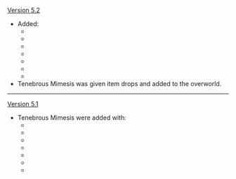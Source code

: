 {{Change History/Header}}
[[Version 5.2]]
* Added:
** {{Enemy|Tenebrous Papilla}}
** {{Enemy|Tenebrous Mimesis - Tepetlisaurus Warrior: Shard Striker}}
** {{Enemy|Tenebrous Mimesis - Tepetlisaurus Warrior: Rockbreaker Blade}}
** {{Enemy|Tenebrous Mimesis - Yumkasaurus Warrior: Flowing Skyfire}}
** {{Enemy|Tenebrous Mimesis - Qucusaurus Warrior: Heartstar Hammer}}
** {{Enemy|Tenebrous Mimesis - Qucusaurus Warrior: Blazing Sky}}
** {{Enemy|Tenebrous Mimesis - Iktomisaurus Warrior: Icy Tidebearer}}
* Tenebrous Mimesis was given item drops and added to the overworld.
----
[[Version 5.1]]
* Tenebrous Mimesis were added with:
**{{Enemy|Tenebrous Mimesis - Crackling Axe Mitachurl}}
**{{Enemy|Tenebrous Mimesis - Anemo Hilichurl Rogue}}
**{{Enemy|Tenebrous Mimesis: Tepetlisaurus}}
**{{Enemy|Tenebrous Mimesis: Yumkasaurus}}
**{{Enemy|Tenebrous Mimesis: Koholasaurus}}
**{{Enemy|Tenebrous Mimesis - Ruin Guard}}
**{{Enemy|Tenebrous Mimesis - Secret Source Automaton: Hunter-Seeker}}